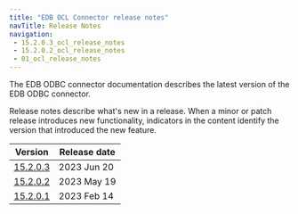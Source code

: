 ```yaml
---
title: "EDB OCL Connector release notes"
navTitle: Release Notes
navigation: 
 - 15.2.0.3_ocl_release_notes
 - 15.2.0.2_ocl_release_notes
 - 01_ocl_release_notes
---
```


The EDB ODBC connector documentation describes the latest version of the EDB ODBC connector. 

Release notes describe what's new in a release. When a minor or patch release introduces new functionality, indicators in the content identify the version that introduced the new feature.

|                Version                 | Release date |
| -------------------------------------- | ------------ |
| [15.2.0.3](15.2.0.3_ocl_release_notes) | 2023 Jun 20  |
| [15.2.0.2](15.2.0.2_ocl_release_notes) | 2023 May 19  |
| [15.2.0.1](01_ocl_release_notes)       | 2023 Feb 14  |

